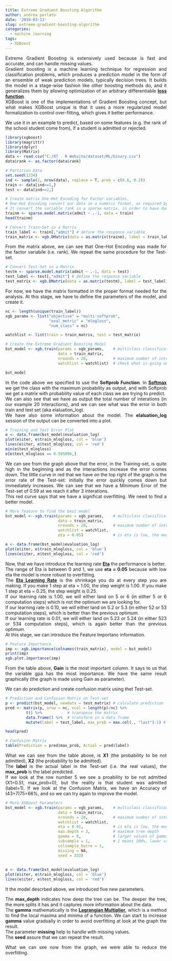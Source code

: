 ```yaml
---
title: Extreme Gradient Boosting Algorithm
author: andrea perlato
date: '2019-03-13'
slug: extreme-gradient-boosting-algorithm
categories:
  - machine learning
tags:
  - XGBoost
---
```


<style>
body {
text-align: justify}
</style>

Extreme Gradient Boosting is extensively used because is fast and accurate, and can handle missing values. </br>
Gradient boosting is a machine learning technique for regression and classification problems, which produces a prediction model in the form of an ensemble of weak prediction models, typically decision trees. It builds the model in a stage-wise fashion like other boosting methods do, and it generalizes them by allowing optimization of an arbitrary differentiable [**loss function**](https://heartbeat.fritz.ai/5-regression-loss-functions-all-machine-learners-should-know-4fb140e9d4b0). </br>
XGBoost is one of the implementations of Gradient Boosting concept, but what makes XGBoost unique is that it uses  a more regularized model formalization to control over-fitting, which gives it better performance. </br>

We use it in an example to predict, based on some features (e.g. the rank of the school student come from), if a student is admitted or rejected. 

```r
library(xgboost)
library(magrittr)
library(dplyr)
library(Matrix)
data <- read.csv("C:/07 - R Website/dataset/ML/binary.csv")
data$rank <- as.factor(data$rank)
```

```r
# Partition Data
set.seed(1234)
ind <- sample(2, nrow(data), replace = T, prob = c(0.8, 0.2))
train <- data[ind==1,]
test <- data[ind==2,]

# Create matrix One-Hot Encoding for Factor variables.
# One-Hot Encoding convert our data in a numeric format, as required by XGBoost.
# It convert the variable rank in a sparse matrix, in order to have dummy variable for each rank.
trainm <- sparse.model.matrix(admit ~ .-1, data = train) 
head(trainm)

# Convert Train-Set in a Matrix
train_label <- train[,"admit"] # define the responce variable
train_matrix <- xgb.DMatrix(data = as.matrix(trainm), label = train_label)

```

From the matrix above, we can see that One-Hot Encoding was made for the factor variabile (i.e. rank).
We repeat the same procedure for the Test-set.

```r
# Convert Test-Set in a Matrix
testm <- sparse.model.matrix(admit ~ .-1, data = test) 
test_label <- test[,"admit"] # define the responce variable
test_matrix <- xgb.DMatrix(data = as.matrix(testm), label = test_label)

```

For now, we have the matrix formatted in the proper format needed for the analysis.
At this stage, we have to define the parameters of the model, and create it.

```r
nc <- length(unique(train_label))
xgb_params <- list("objective" = "multi:softprob",
                   "eval_metric" = "mlogloss",
                   "num_class" = nc)

watchlist <- list(train = train_matrix, test = test_matrix)

# Create the Extreme Gradient Boosting Model
bst_model <- xgb.train(params = xgb_params,    # multiclass classification
                       data = train_matrix,
                       nrounds = 20,           # maximum number of interations
                       watchlist = watchlist)  # check what is going on

bst_model

```

In the code above we specified to use the **Softprob Function**. In [**Softmax**](https://en.wikipedia.org/wiki/Softmax_function) we get the class with the maximum probability as output, and with Softprob we get a matrix with probability value of each class we are trying to predict. </br>
We can also see that we have as output the total number of interations (in our example 20 interactions), and we can see what was the error in both train and test set (aka elaluation_log). </br>
We have also some information about the model. The **elaluation_log** session of the output can be converted into a plot. 

```r
# Training and Test Error Plot
e <- data.frame(bst_model$evaluation_log)
plot(e$iter, e$train_mlogloss, col = 'blue')
lines(e$iter, e$test_mlogloss, col = 'red')
min(e$test_mlogloss)
e[e$test_mlogloss == 0.595096,]

```
We can see from the graph above that the error, in the Training-set, is quite high in the beginning and as the interactions increase the error comes down. The little curve in red that we have on the top right of the graph is the error rate of the Test-set: initially the error quickly comes down but immediately increases. We can see that we have a Minimum Error of the Test-set of 0.59 at we reach it after 3 interations. </br>
This red curve says that we have a significat overfitting. We need to find a better model.

```r
# More feature to find the best model
bst_model <- xgb.train(params = xgb_params,    # multiclass classification
                       data = train_matrix,
                       nrounds = 20,           # maximum number of interations
                       watchlist = watchlist,
                       eta = 0.05)             # is eta is low, the model is more robust to overfitting

e <- data.frame(bst_model$evaluation_log)
plot(e$iter, e$train_mlogloss, col = 'blue')
lines(e$iter, e$test_mlogloss, col = 'red')

```

Now, that we have introduce the learning rate [**Eta**](https://xgboost.readthedocs.io/en/latest/parameter.html) the performance is better. </br>
The range of Eta is between 0 and 1, we use **eta = 0.05** because with low eta the model is more robust to overfitting. </br>
The [**Eta Learning Rate**](https://xgboost.readthedocs.io/en/latest/parameter.html) is the shrinkage you do at every step you are making. If you make 1 step at eta = 1.00, the step weight is 1.00. If you make 1 step at eta = 0.25, the step weight is 0.25. </br>
If our learning rate is 1.00, we will either land on 5 or 6 (in either 5 or 6 computation steps) which is not the optimum we are looking for. </br>
If our learning rate is 0.10, we will either land on 5.2 or 5.3 (in either 52 or 53 computation steps), which is better than the previous optimum. </br>
If our learning rate is 0.01, we will either land on 5.23 or 5.24 (in either 523 or 534 computation steps), which is again better than the previous optimum. </br>
At this stage, we can introduce the Feature Importanc information.

```r
# Feature Importance
imp <- xgb.importance(colnames(train_matrix), model = bst_model)
print(imp)
xgb.plot.importance(imp)

```

From the table above, **Gain** is the most important column. It says to us that the variable gpa has the most importance. We have the same result graphically (the graph is made using Gain as parameter). </br>

We can do prediction and create confusion matrix using thet Test-set.

```r
# Prediction and Confusion Matrix on Test-set
p <- predict(bst_model, newdata = test_matrix) # calculate prediction
pred <- matrix(p, nrow = nc, ncol = length(p)/nc) %>%
         t() %>%           # transpose the matrix
         data.frame() %>%  # transform in a data frame
         mutate(label = test_label, max_prob = max.col(., "last")-1) #

head(pred)

# Confusion Matrix
table(Prediction = pred$max_prob, Actual = pred$label)

```

What we can see from the table above, is **X1** (the probability to be not admitted), **X2** (the probability to be admitted). </br>
The **label** is the actual label in the Test-set (i.e. the real values), the **max_prob** is the label predicted. </br>
If we look at the row number 5 we see a proability to be not admitted (X1=0.51, max_prob=0), but the reality is that student was admitted (label=1).
If we look at the Confusion Matrix, we have an Accuracy of (43+7)75=66%, and so we can try again to improve the model.

```r
# More XGBoost Parameters
bst_model <- xgb.train(params = xgb_params,    # multiclass classification
                       data = train_matrix,
                       nrounds = 20,           # maximum number of interations
                       watchlist = watchlist,
                       eta = 0.01,             # is eta is low, the model is more robust to overfitting
                       max.depth = 3,          # maximum tree depth
                       gamma = 0,              # larger values of gamma lead to more conservative algorithm
                       subsample = 1,          # 1 means 100%, lower values help to prevent overfitting
                       colsample_bytre = 1,
                       missing = NA,
                       seed = 333)
                       
                      
e <- data.frame(bst_model$evaluation_log)
plot(e$iter, e$train_mlogloss, col = 'blue')
lines(e$iter, e$test_mlogloss, col = 'red')

```

It the model descrbed above, we introduced five new parameters. </br>



The **max_depth** indicates how deep the tree can be. The deeper the tree, the more splits it has and it captures more information about the data. </br>
The **gamma** mathematically is the [**Lagrangian Multiplier**](https://en.wikipedia.org/wiki/Lagrange_multiplier), which is a method to find the local maxima and minima of a function. We can start to increase **gamma** value gradually in order to avoid overfitting at look at the graph the result. </br>
The parameter **missing** help to handle with missing values. </br>
The **seed** assure that we can repeat the result. </br>

What we can see now from the graph, we were able to reduce the overfitting. 





















